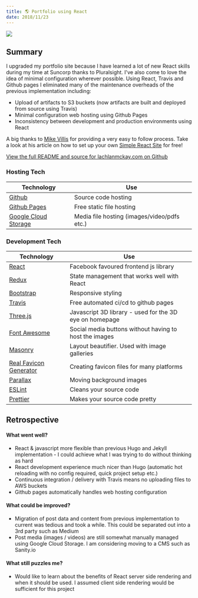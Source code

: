 ```yaml
---
title: 🌎 Portfolio using React
date: 2018/11/23
---
```



<Image src="portfolio-using-react-home.png" />

## Summary

I upgraded my portfolio site because I have learned a lot of new
React skills during my time at Suncorp thanks to Pluralsight. I've also come to
love the idea of minimal configuration wherever possible. Using React, Travis
and Github pages I eliminated many of the maintenance overheads of the previous
implementation including:

- Upload of artifacts to S3 buckets (now artifacts are built and deployed from source using Travis)
- Minimal configuration web hosting using Github Pages
- Inconsistency between development and production environments using React

A big thanks to [Mike Villis](https://blog.mikevillis.com/) for providing a very
easy to follow process. Take a look at his article on how to set up your own [Simple
React Site](https://blog.mikevillis.com/simple-react-site-with-create-react-app-github-pages-travis-ci-and-cloudflare-8a859daa881?gi=5bc18ab546dd)
for free!

[View the full README and source for lachlanmckay.com on Github](https://github.com/lokimckay/lachlanmckay.com)

### Hosting Tech

| Technology                                                | Use                                         |
| --------------------------------------------------------- | ------------------------------------------- |
| [Github](https://github.com/lokimckay)                    | Source code hosting                         |
| [Github Pages](https://pages.github.com/)                 | Free static file hosting                    |
| [Google Cloud Storage](https://cloud.google.com/storage/) | Media file hosting (images/video/pdfs etc.) |

### Development Tech

| Technology                                                 | Use                                                     |
| ---------------------------------------------------------- | ------------------------------------------------------- |
| [React](https://reactjs.org/)                              | Facebook favoured frontend js library                   |
| [Redux](https://redux.js.org/)                             | State management that works well with React             |
| [Bootstrap](https://getbootstrap.com/)                     | Responsive styling                                      |
| [Travis](https://travis-ci.org/)                           | Free automated ci/cd to github pages                    |
| [Three.js](https://threejs.org/)                           | Javascript 3D library - used for the 3D eye on homepage |
| [Font Awesome](https://fontawesome.com/)                   | Social media buttons without having to host the images  |
| [Masonry](https://masonry.desandro.com/)                   | Layout beautifier. Used with image galleries            |
| [Real Favicon Generator](http://realfavicongenerator.net/) | Creating favicon files for many platforms               |
| [Parallax](http://matthew.wagerfield.com/parallax/)        | Moving background images                                |
| [ESLint](https://eslint.org/)                              | Cleans your source code                                 |
| [Prettier](https://github.com/prettier/prettier)           | Makes your source code pretty                           |

## Retrospective

#### What went well?

- React & javascript more flexible than previous Hugo and Jekyll implementation - I could achieve what I was trying to do without thinking as hard
- React development experience much nicer than Hugo (automatic hot reloading with no config required, quick project setup etc.)
- Continuous integration / delivery with Travis means no uploading files to AWS buckets
- Github pages automatically handles web hosting configuration

#### What could be improved?

- Migration of post data and content from previous implementation to current was tedious and took a while. This could be separated out into a 3rd party such as Medium
- Post media (images / videos) are still somewhat manually managed using Google Cloud Storage. I am considering moving to a CMS such as Sanity.io

#### What still puzzles me?

- Would like to learn about the benefits of React server side rendering and when it should be used. I assumed client side rendering would be sufficient for this project
